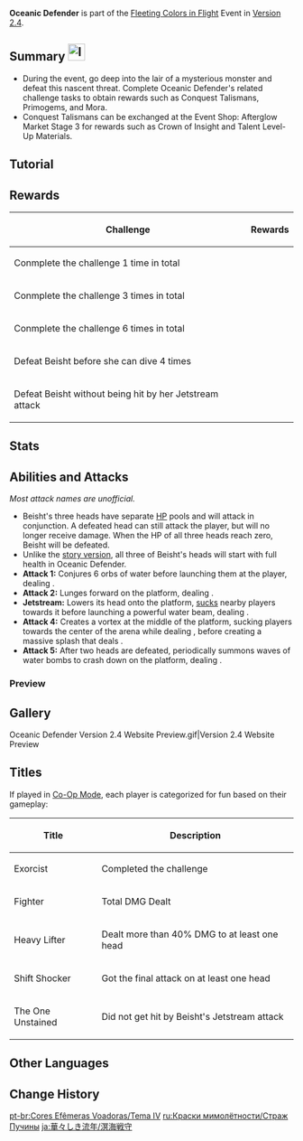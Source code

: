 {{About|the event challenge|the [[Archon Quest]] story domain|Where the Heart Finds Rest (Domain)|the character|Beisht}}
{{EventTabs
|subpage1 = Flameplume Starflowers
|subpage2 = The Great Gathering
|subpage3 = Wondrous Shadows
|subpage4 = Oceanic Defender
}}
{{Event
|name       = Oceanic Defender
|image      = Oceanic Defender.png
|type       = In-Game
|type2      = Sub
|time_known = yes
|time_start = 2022-01-31 04:00:00
|time_end   = 2022-02-12 03:59:59
}}
{{Domain Infobox
|title        = Oceanic Defender
|image        = Domain Oceanic Defender.png
|type         = Event
|description  = In a place that the opulent festivities do not reach, a strange monster named Beisht is on the move. Lying in wait in the waters under Guyun Stone Forest, Beisht is preparing a massive offensive. Step into her hiding place and defeat her preemptively to eliminate this nascent threat and defend the festive Liyue Harbor.
|region       = Liyue
|area         = Guyun Stone Forest
|recLevel     = WL-dependent
|requiredAR   = 20
}}
'''Oceanic Defender'''  is part of the [[Fleeting Colors in Flight]] Event in [[Version 2.4]].

==Summary [[File:Icon Peculiar Wonderland.svg|x30px]]==
* During the event, go deep into the lair of a mysterious monster and defeat this nascent threat. Complete Oceanic Defender's related challenge tasks to obtain rewards such as Conquest Talismans, Primogems, and Mora.
* Conquest Talismans can be exchanged at the Event Shop: Afterglow Market Stage 3 for rewards such as Crown of Insight and Talent Level-Up Materials.

==Tutorial==
{{Tutorial
|image1 = Tutorial Oceanic Defender 1.png
|text1  = During the Fleeting Colors in Flight event, Travelers can take part in the Oceanic Defender challenge and defeat the powerful foe, Beisht, obtaining Conquest Talismans in the process.
|image2 = Tutorial Oceanic Defender 2.png
|text2  = Beisht has three heads, and each is capable of using an incredibly deadly Jetstream attack.<br />Only by defeating all three heads can she be defeated.
}}

==Rewards==
{|class="article-table"
!Challenge!!Rewards
|-
|Conmplete the challenge 1 time in total||{{Card|Primogem|60}}{{Card|Mora|30,000}}{{Card|Conquest Talisman|420}}
|-
|Conmplete the challenge 3 times in total||{{Card|Primogem|60}}{{Card|Mora|30,000}}{{Card|Conquest Talisman|600}}
|-
|Conmplete the challenge 6 times in total||{{Card|Primogem|60}}{{Card|Mora|30,000}}{{Card|Conquest Talisman|1200}}
|-
|Defeat Beisht before she can dive 4 times||{{Card|Mora|30,000}}{{Card|Hero's Wit|3}}
|-
|Defeat Beisht without being hit by her Jetstream attack||{{Card|Mora|30,000}}{{Card|Hero's Wit|3}}
|}

==Stats==
{{Transclude|Where the Heart Finds Rest (Domain)|Stats}}

==Abilities and Attacks==
''Most attack names are unofficial.''
{{Enemy Infobox
|name      = Beisht
|image     = NPC Beisht.png
|title     = Avenger of the Vortex
|type      = Special Enemies
|dmgtype   = Hydro
|weakpoint = no
|ability1  = Vacuum Field
|ability2  = Invincibility Frames
|noinclude = 1
}}
* Beisht's three heads have separate [[Health|HP]] pools and will attack in conjunction. A defeated head can still attack the player, but will no longer receive damage. When the HP of all three heads reach zero, Beisht will be defeated.
* Unlike the [[Where the Heart Finds Rest (Domain)|story version]], all three of Beisht's heads will start with full health in Oceanic Defender.
* '''Attack 1:''' Conjures 6 orbs of water before launching them at the player, dealing {{Color|Hydro DMG}}.
* '''Attack 2:''' Lunges forward on the platform, dealing {{Color|AoE Hydro DMG}}.
* '''Jetstream:''' Lowers its head onto the platform, [[Vacuum Field|sucks]] nearby players towards it before launching a powerful water beam, dealing {{Color|AoE Hydro DMG}}.
* '''Attack 4:''' Creates a vortex at the middle of the platform, sucking players towards the center of the arena while dealing {{Color|AoE Hydro DoT}}, before creating a massive splash that deals {{Color|AoE Hydro DMG}}.
* '''Attack 5:''' After two heads are defeated, periodically summons waves of water bombs to crash down on the platform, dealing {{Color|AoE Hydro DMG}}.

===Preview===
{{Preview
|size=185px
|file1    = Beisht Attack 1
|caption1 = Attack 1

|file2    = Beisht Attack 2
|caption2 = Attack 2

|file3    = Beisht Attack 3
|caption3 = Jetstream

|file4    = Beisht Attack 4
|caption4 = Attack 4

|file5    = Beisht Attack 5
|caption5 = Attack 5
}}

==Gallery==
<gallery>
Oceanic Defender Version 2.4 Website Preview.gif|Version 2.4 Website Preview
</gallery>

==Titles==
If played in [[Co-Op Mode]], each player is categorized for fun based on their gameplay:

{| class="wikitable" style="width:100%;"
! Title !! Description
|-
| Exorcist || Completed the challenge
|-
| Fighter || Total DMG Dealt
|-
| Heavy Lifter || Dealt more than 40% DMG to at least one head
|-
| Shift Shocker || Got the final attack on at least one head
|-
| The One Unstained || Did not get hit by Beisht's Jetstream attack
|}

==Other Languages==
{{Other Languages
|en      = Oceanic Defender
|zhs     = 武卫重溟
|zhs_rm  = Wǔwèi Chóngmíng
|zht     = 武衛重溟
|zht_rm  = Wǔwèi Chóngmíng
|zh_tl   = Defend the Ocean in Military
|ja      = 溟海戦守
|ja_rm   = Meikai Senshu
|ja_tl   = Defend the Ocean in Battle
|ko      = 바다 {{tt|방어|防禦}}
|ko_rm   = Bada Bang'eo
|ko_tl   = Ocean Defense
|es      = Defensa del océano
|es_tl   = Defense of the Ocean
|fr      = Protectrice océanique
|fr_tl   = Oceanic Guardian
|ru      = Страж Пучины
|ru_tl   = Guardian of the Deep
|th      = ผู้พิทักษ์แห่งท้องทะเล
|th_rm   = Phu phithak haeng thong thale
|th_tl   = 
|vi      = Võ Vệ Trùng Minh
|vi_tl   = 
|de      = Meeresverteidiger
|de_tl   = Marine Defender
|id      = Pembela Samudra
|id_tl   = Ocean Defender
|pt      = Defensor Oceânico
|pt_tl   = 
|tr      = Okyanus Koruyucusu
|tr_tl   = 
|it      = Protettrice dei mari
|it_tl   = 
}}

==Change History==
{{Change History|2.4}}

[[pt-br:Cores Efêmeras Voadoras/Tema IV]]
[[ru:Краски мимолётности/Страж Пучины]]
[[ja:華々しき流年/溟海戦守]]